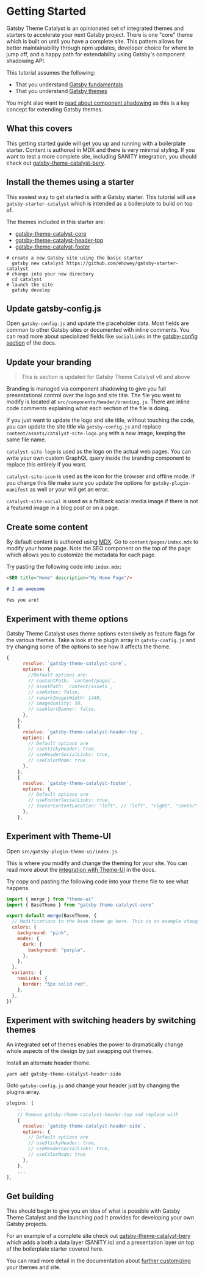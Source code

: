 <SEO
  title="Getting Started"
  description="Getting started guide for Gatsby Theme Catalyst. Covers installing basic starters and beginning to use the themes to build your site. Gatsby Theme Catalyst is an opinionated set of integrated themes and starters to accelerate your next Gatsby project."
/>

# Getting Started

Gatsby Theme Catalyst is an opinionated set of integrated themes and starters to accelerate your next Gatsby project. There is one "core" theme which is built on until you have a complete site. This pattern allows for better maintainability through npm updates, developer choice for where to jump off, and a happy path for extendability using Gatsby's component shadowing API.

This tutorial assumes the following:

- That you understand [Gatsby fundamentals](https://www.gatsbyjs.com/tutorial/#gatsby-fundamentals)
- That you understand [Gatsby themes](https://www.gatsbyjs.com/tutorial/using-a-theme/)

You might also want to [read about component shadowing](https://www.gatsbyjs.com/docs/how-to/plugins-and-themes/shadowing/) as this is a key concept for extending Gatsby themes.

## What this covers

This getting started guide will get you up and running with a boilerplate starter. Content is authored in MDX and there is very minimal styling. If you want to test a more complete site, including SANITY integration, you should check out [gatsby-theme-catalyst-bery](/docs/gatsby-theme-catalyst-bery).

## Install the themes using a starter

This easiest way to get started is with a Gatsby starter. This tutorial will use `gatsby-starter-catalyst` which is intended as a boilerplate to build on top of.

The themes included in this starter are:

- [gatsby-theme-catalyst-core](/docs/gatsby-theme-catalyst-core)
- [gatsby-theme-catalyst-header-top](/docs/gatsby-theme-catalyst-header-top)
- [gatsby-theme-catalyst-footer](/docs/gatsby-theme-catalyst-footer)

```shell
# create a new Gatsby site using the basic starter
  gatsby new catalyst https://github.com/ehowey/gatsby-starter-catalyst
# change into your new directory
  cd catalyst
# launch the site
  gatsby develop
```

## Update gatsby-config.js

Open `gatsby-config.js` and update the placeholder data. Most fields are common to other Gatsby sites or documented with inline comments. You can read more about specialized fields like `socialLinks` in the [gatsby-config section](/docs/gatsby-config) of the docs.

## Update your branding

> This is section is updated for Gatsby Theme Catalyst v6 and above

Branding is managed via component shadowing to give you full presentational control over the logo and site title. The file you want to modify is located at `src/components/header/branding.js`. There are inline code comments explaining what each section of the file is doing.

If you just want to update the logo and site title, without touching the code, you can update the site title via `gatsby-config.js` and replace `content/assets/catalyst-site-logo.png` with a new image, keeping the same file name.

`catalyst-site-logo` is used as the logo on the actual web pages. You can write your own custom GraphQL query inside the branding component to replace this entirely if you want.

`catalyst-site-icon` is used as the icon for the browser and offline mode. If you change this file make sure you update the options for `gatsby-plugin-manifest` as well or your will get an error.

`catalyst-site-social` is used as a fallback social media image if there is not a featured image in a blog post or on a page.

## Create some content

By default content is authored using [MDX](https://www.gatsbyjs.com/docs/mdx/getting-started/). Go to `content/pages/index.mdx` to modify your home page. Note the SEO component on the top of the page which allows you to customize the metadata for each page.

Try pasting the following code into `index.mdx`:

```md
<SEO title="Home" description="My Home Page"/>

# I am awesome

Yes you are!
```

## Experiment with theme options

Gatsby Theme Catalyst uses theme options extensively as feature flags for the various themes. Take a look at the plugin array in `gatsby-config.js` and try changing some of the options to see how it affects the theme.

```js
{
      resolve: `gatsby-theme-catalyst-core`,
      options: {
        //Default options are:
        // contentPath: `content/pages`,
        // assetPath: `content/assets`,
        // useKatex: false,
        // remarkImagesWidth: 1440,
        // imageQuality: 50,
        // useAlertBanner: false,
      },
    },
    {
      resolve: `gatsby-theme-catalyst-header-top`,
      options: {
        // Default options are
        // useStickyHeader: true,
        // useHeaderSocialLinks: true,
        // useColorMode: true
      },
    },
    {
      resolve: `gatsby-theme-catalyst-footer`,
      options: {
        // Default options are
        // useFooterSocialLinks: true,
        // footerContentLocation: "left", // "left", "right", "center"
      },
    },
```

## Experiment with Theme-UI

Open `src/gatsby-plugin-theme-ui/index.js`.

This is where you modify and change the theming for your site. You can read more about the [integration with Theme-UI](/docs/theme-ui) in the docs.

Try copy and pasting the following code into your theme file to see what happens.

```js
import { merge } from "theme-ui"
import { BaseTheme } from "gatsby-theme-catalyst-core"

export default merge(BaseTheme, {
  // Modifications to the base theme go here. This is an example changing colors and using variants to change your navigation links. Uncomment the code below to see what happens.
  colors: {
    background: "pink",
    modes: {
      dark: {
        background: "purple",
      },
    },
  },
  variants: {
    navLinks: {
      border: "5px solid red",
    },
  },
})
```

## Experiment with switching headers by switching themes

An integrated set of themes enables the power to dramatically change whole aspects of the design by just swapping out themes.

Install an alternate header theme.

```shell
yarn add gatsby-theme-catalyst-header-side
```

Goto `gatsby-config.js` and change your header just by changing the plugins array.

```js
plugins: [
    ...
    // Remove gatsby-theme-catalyst-header-top and replace with
    {
      resolve: `gatsby-theme-catalyst-header-side`,
      options: {
        // Default options are
        // useStickyHeader: true,
        // useHeaderSocialLinks: true,
        // useColorMode: true
      },
    },
    ...
],
```

## Get building

This should begin to give you an idea of what is possible with Gatsby Theme Catalyst and the launching pad it provides for developing your own Gatsby projects.

For an example of a complete site check out [gatsby-theme-catalyst-bery](/docs/gatsby-theme-catalyst-bery) which adds a both a data layer (SANITY.io) and a presentation layer on top of the boilerplate starter covered here.

You can read more detail in the documentation about [further customizing](/docs/configuring-themes) your themes and site.
